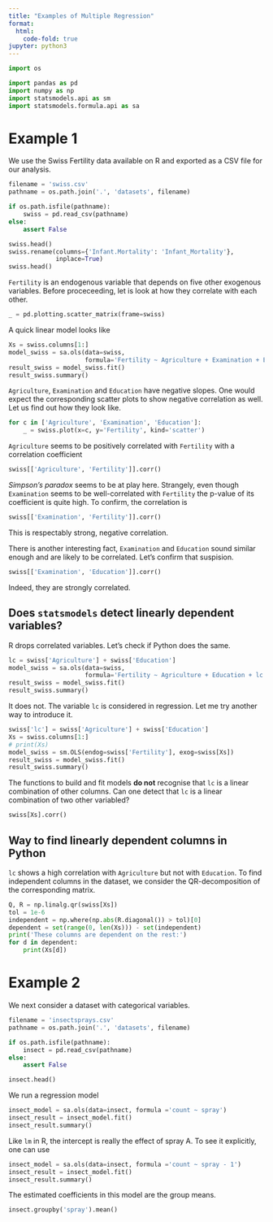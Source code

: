 ```yaml
---
title: "Examples of Multiple Regression"
format:
  html:
    code-fold: true
jupyter: python3
---
```

```python
import os

import pandas as pd
import numpy as np
import statsmodels.api as sm
import statsmodels.formula.api as sa
```

# Example 1
We use the Swiss Fertility data available on R and exported as a CSV file for our
analysis.

```python
filename = 'swiss.csv'
pathname = os.path.join('.', 'datasets', filename)

if os.path.isfile(pathname):
    swiss = pd.read_csv(pathname)
else:
    assert False

swiss.head()
swiss.rename(columns={'Infant.Mortality': 'Infant_Mortality'},
             inplace=True)
swiss.head()            
```

`Fertility` is an endogenous variable that depends on five other exogenous variables. Before proceceeding, let is look at how they correlate with each other.
```python
_ = pd.plotting.scatter_matrix(frame=swiss)
```

A quick linear model looks like
```python
Xs = swiss.columns[1:]
model_swiss = sa.ols(data=swiss,
                     formula='Fertility ~ Agriculture + Examination + Education + Catholic + Infant_Mortality')
result_swiss = model_swiss.fit()
result_swiss.summary()
```

`Agriculture`, `Examination` and `Education` have negative slopes. One would expect the corresponding scatter plots to show negative correlation as well. Let us find out how they look like.
```python
for c in ['Agriculture', 'Examination', 'Education']:
    _ = swiss.plot(x=c, y='Fertility', kind='scatter')
```

`Agriculture` seems to be positively correlated with `Fertility` with a correlation coefficient
```python
swiss[['Agriculture', 'Fertility']].corr()
```

_Simpson's paradox_ seems to be at play here. Strangely, even though `Examination` seems to be well-correlated with `Fertility` the p-value of its coefficient is quite high. To confirm, the correlation is
```python
swiss[['Examination', 'Fertility']].corr()
```
This is respectably strong, negative correlation.

There is another interesting fact, `Examination` and `Education` sound similar enough and are likely to be correlated. Let's confirm that suspision.
```python
swiss[['Examination', 'Education']].corr()
```

Indeed, they are strongly correlated.

## Does `statsmodels` detect linearly dependent variables?

R drops correlated variables. Let's check if Python does the same.
```python
lc = swiss['Agriculture'] + swiss['Education']
model_swiss = sa.ols(data=swiss,
                     formula='Fertility ~ Agriculture + Education + lc')
result_swiss = model_swiss.fit()
result_swiss.summary()
```

It does not. The variable `lc` is considered in regression. Let me try another way
to introduce it.
```python
swiss['lc'] = swiss['Agriculture'] + swiss['Education']
Xs = swiss.columns[1:]
# print(Xs)
model_swiss = sm.OLS(endog=swiss['Fertility'], exog=swiss[Xs])
result_swiss = model_swiss.fit()
result_swiss.summary()
```

The functions to build and fit models **do not** recognise that `lc` is a linear combination of other columns. Can one detect that `lc` is a linear combination of two other variabled?
```python
swiss[Xs].corr()
```

## Way to find linearly dependent columns in Python

`lc` shows a high correlation with `Agriculture` but not with `Education`. To find independent columns in the dataset, we consider the QR-decomposition of the corresponding matrix.
```python
Q, R = np.linalg.qr(swiss[Xs])
tol = 1e-6
independent = np.where(np.abs(R.diagonal()) > tol)[0]
dependent = set(range(0, len(Xs))) - set(independent)
print('These columns are dependent on the rest:')
for d in dependent:
    print(Xs[d])
```

# Example 2
We next consider a dataset with categorical variables.
```python
filename = 'insectsprays.csv'
pathname = os.path.join('.', 'datasets', filename)

if os.path.isfile(pathname):
    insect = pd.read_csv(pathname)
else:
    assert False

insect.head()
```

We run a regression model
```python
insect_model = sa.ols(data=insect, formula ='count ~ spray')
insect_result = insect_model.fit()
insect_result.summary()
```

Like `lm` in R, the intercept is really the effect of spray A. To see it explicitly, one can use
```python
insect_model = sa.ols(data=insect, formula ='count ~ spray - 1')
insect_result = insect_model.fit()
insect_result.summary()
```

The estimated coefficients in this model are the group means.
```python
insect.groupby('spray').mean()
```

